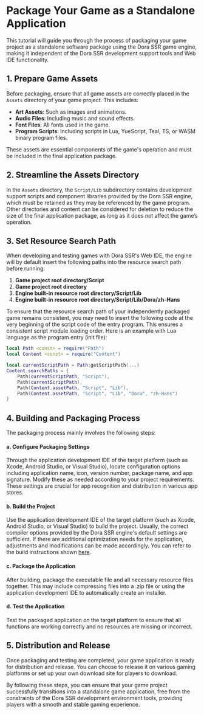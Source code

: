 # Package Your Game as a Standalone Application

This tutorial will guide you through the process of packaging your game project as a standalone software package using the Dora SSR game engine, making it independent of the Dora SSR development support tools and Web IDE functionality.

## 1. Prepare Game Assets

Before packaging, ensure that all game assets are correctly placed in the `Assets` directory of your game project. This includes:

- **Art Assets**: Such as images and animations.
- **Audio Files**: Including music and sound effects.
- **Font Files**: All fonts used in the game.
- **Program Scripts**: Including scripts in Lua, YueScript, Teal, TS, or WASM binary program files.

These assets are essential components of the game's operation and must be included in the final application package.

## 2. Streamline the Assets Directory

In the `Assets` directory, the `Script/Lib` subdirectory contains development support scripts and component libraries provided by the Dora SSR engine, which must be retained as they may be referenced by the game program. Other directories and content can be considered for deletion to reduce the size of the final application package, as long as it does not affect the game’s operation.

## 3. Set Resource Search Path

When developing and testing games with Dora SSR's Web IDE, the engine will by default insert the following paths into the resource search path before running:

1. **Game project root directory/Script**
2. **Game project root directory**
3. **Engine built-in resource root directory/Script/Lib**
4. **Engine built-in resource root directory/Script/Lib/Dora/zh-Hans**

To ensure that the resource search path of your independently packaged game remains consistent, you may need to insert the following code at the very beginning of the script code of the entry program. This ensures a consistent script module loading order. Here is an example with Lua language as the program entry (init file):

```lua title="init.lua"
local Path <const> = require("Path")
local Content <const> = require("Content")

local currentScriptPath = Path:getScriptPath(...)
Content.searchPaths = {
	Path(currentScriptPath, "Script"),
	Path(currentScriptPath),
	Path(Content.assetPath, "Script", "Lib"),
	Path(Content.assetPath, "Script", "Lib", "Dora", "zh-Hans")
}
```

## 4. Building and Packaging Process

The packaging process mainly involves the following steps:

#### a. Configure Packaging Settings
Through the application development IDE of the target platform (such as Xcode, Android Studio, or Visual Studio), locate configuration options including application name, icon, version number, package name, and app signature. Modify these as needed according to your project requirements. These settings are crucial for app recognition and distribution in various app stores.

#### b. Build the Project
Use the application development IDE of the target platform (such as Xcode, Android Studio, or Visual Studio) to build the project. Usually, the correct compiler options provided by the Dora SSR engine's default settings are sufficient. If there are additional optimization needs for the application, adjustments and modifications can be made accordingly. You can refer to the build instructions shown [here](/docs/tutorial/dev-configuration).

#### c. Package the Application
After building, package the executable file and all necessary resource files together. This may include compressing files into a .zip file or using the application development IDE to automatically create an installer.

#### d. Test the Application
Test the packaged application on the target platform to ensure that all functions are working correctly and no resources are missing or incorrect.

## 5. Distribution and Release

Once packaging and testing are completed, your game application is ready for distribution and release. You can choose to release it on various gaming platforms or set up your own download site for players to download.

By following these steps, you can ensure that your game project successfully transitions into a standalone game application, free from the constraints of the Dora SSR development environment tools, providing players with a smooth and stable gaming experience.